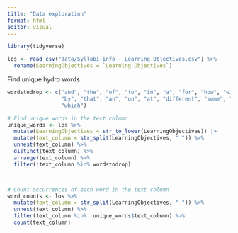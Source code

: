```yaml
---
title: "Data exploration"
format: html
editor: visual
---
```


```r
library(tidyverse)
```
```r
los <- read_csv("data/Syllabi-info - Learning Objectives.csv") %>%
  rename(LearningObjectives = `Learning Objectives`)

```
Find unique hydro words
```r
wordstodrop <- c("and", "the", "of", "to", "in", "a", "for", "how", "with", "as", "their", "using", "use", "are", "from", "be",
                 "by", "that", "an", "on", "at", "different", "some", "these", ".", "able", "both", "each", "or", "such", "ways",
                 "which")

# Find unique words in the text column
unique_words <- los %>%
  mutate(LearningObjectives = str_to_lower(LearningObjectives)) |>
  mutate(text_column = str_split(LearningObjectives, " ")) %>%
  unnest(text_column) %>%
  distinct(text_column) %>%
  arrange(text_column) %>%
  filter(!text_column %in% wordstodrop)



# Count occurrences of each word in the text column
word_counts <- los %>%
  mutate(text_column = str_split(LearningObjectives, " ")) %>%
  unnest(text_column) %>%
  filter(text_column %in%  unique_words$text_column) %>%
  count(text_column)

```

